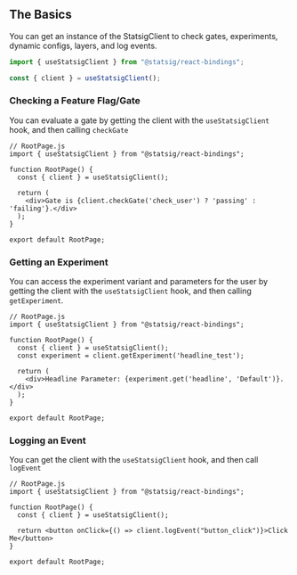 
## The Basics

You can get an instance of the StatsigClient to check gates, experiments, dynamic configs, layers, and log events.

```typescript
import { useStatsigClient } from "@statsig/react-bindings";

const { client } = useStatsigClient();
```

### Checking a Feature Flag/Gate
You can evaluate a gate by getting the client with the `useStatsigClient` hook,
and then calling `checkGate`

```tsx
// RootPage.js
import { useStatsigClient } from "@statsig/react-bindings";

function RootPage() {
  const { client } = useStatsigClient();
  
  return (
    <div>Gate is {client.checkGate('check_user') ? 'passing' : 'failing'}.</div>
  );
}

export default RootPage;
```


### Getting an Experiment
You can access the experiment variant and parameters for the user by getting the client with the `useStatsigClient` hook,
and then calling `getExperiment`.

```tsx
// RootPage.js
import { useStatsigClient } from "@statsig/react-bindings";

function RootPage() {
  const { client } = useStatsigClient();
  const experiment = client.getExperiment('headline_test');
 
  return (
    <div>Headline Parameter: {experiment.get('headline', 'Default')}.</div>
  );
}

export default RootPage;
```

### Logging an Event
You can get the client with the `useStatsigClient` hook, and then call `logEvent`

```tsx
// RootPage.js
import { useStatsigClient } from "@statsig/react-bindings";

function RootPage() {
  const { client } = useStatsigClient();
 
  return <button onClick={() => client.logEvent("button_click")}>Click Me</button>
}

export default RootPage;
```
